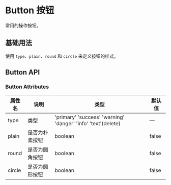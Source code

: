 # Button 按钮


常用的操作按钮。

## 基础用法
使用 `type`、`plain`、`round` 和 `circle` 来定义按钮的样式。

<CodeBlock name="ButtonBasic">
  <ButtonBasic />
</CodeBlock>

## Button API

### Button Attributes

| 属性名 | 说明           | 类型                                                         | 默认值 |
| ------ | -------------- | ------------------------------------------------------------ | ------ |
| type   | 类型           | 'primary' 'success' 'warning' 'danger' 'info' 'text'(delete) | —      |
| plain  | 是否为朴素按钮 | boolean                                                      | false  |
| round  | 是否为圆角按钮 | boolean                                                      | false  |
| circle | 是否为圆形按钮 | boolean                                                      | false  |
